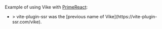 
<CommunityNote url="https://primereact.org" />

Example of using Vike with [PrimeReact](https://primereact.org/):
 - <Example timestamp="2023.07" repo="brillout/vps-primereact" />
   > vite-plugin-ssr was the [previous name of Vike](https://vite-plugin-ssr.com/vike).
